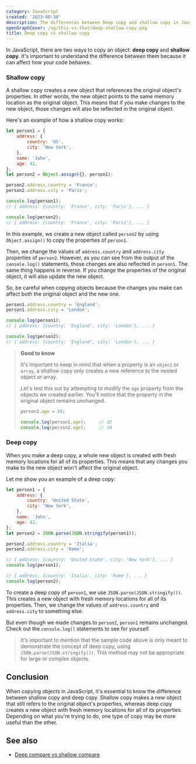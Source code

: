 ```yaml
---
category: JavaScript
created: '2023-08-30'
description: The differences between Deep copy and shallow copy in JavaScript
openGraphCover: /og/this-vs-that/deep-shallow-copy.png
title: Deep copy vs shallow copy
---
```


In JavaScript, there are two ways to copy an object: **deep copy** and **shallow copy**. It's important to understand the difference between them because it can affect how your code behaves.

### Shallow copy

A shallow copy creates a new object that references the original object's properties. In other words, the new object points to the same memory location as the original object. This means that if you make changes to the new object, those changes will also be reflected in the original object.

Here's an example of how a shallow copy works:

```js
let person1 = {
    address: {
        country: 'US',
        city: 'New York',
    },
    name: 'John',
    age: 42,
};
let person2 = Object.assign({}, person1);

person2.address.country = 'France';
person2.address.city = 'Paris';

console.log(person1);
// { address: {country: 'France', city: 'Paris'}, ... }

console.log(person2);
// { address: {country: 'France', city: 'Paris'}, ... }
```

In this example, we create a new object called `person2` by using `Object.assign()` to copy the properties of `person1`.

Then, we change the values of `address.country` and `address.city` properties of `person2`. However, as you can see from the output of the `console.log()` statements, those changes are also reflected in `person1`. The same thing happens in reverse. If you change the properties of the original object, it will also update the new object.

So, be careful when copying objects because the changes you make can affect both the original object and the new one.

```js
person1.address.country = 'England';
person1.address.city = 'London';

console.log(person1);
// { address: {country: 'England', city: 'London'}, ... }

console.log(person2);
// { address: {country: 'England', city: 'London'}, ... }
```

> **Good to know**
>
> It's important to keep in mind that when a property is an `object` or `array`, a shallow copy only creates a new reference to the nested object or array.
>
> Let's test this out by attempting to modify the `age` property from the objects we created earlier. You'll notice that the property in the original object remains unchanged.
>
> ```js
> person2.age = 24;
>
> console.log(person1.age);     // 42
> console.log(person2.age);     // 24
> ```

### Deep copy

When you make a deep copy, a whole new object is created with fresh memory locations for all of its properties. This means that any changes you make to the new object won't affect the original object.

Let me show you an example of a deep copy:

```js
let person1 = {
    address: {
        country: 'United State',
        city: 'New York',
    },
    name: 'John',
    age: 42,
};
let person2 = JSON.parse(JSON.stringify(person1));

person2.address.country = 'Italia';
person2.address.city = 'Rome';

// { address: {country: 'United State', city: 'New York'}, ... }
console.log(person1);

// { address: {country: 'Italia', city: 'Rome'}, ... }
console.log(person2);
```

To create a deep copy of `person1`, we use `JSON.parse(JSON.stringify())`. This creates a new object with fresh memory locations for all of its properties. Then, we change the values of `address.country` and `address.city` to something else.

But even though we made changes to `person2`, `person1` remains unchanged. Check out the `console.log()` statements to see for yourself.

> It's important to mention that the sample code above is only meant to demonstrate the concept of deep copy, using `JSON.parse(JSON.stringify())`. This method may not be appropriate for large or complex objects.

## Conclusion

When copying objects in JavaScript, it's essential to know the difference between shallow copy and deep copy. Shallow copy makes a new object that still refers to the original object's properties, whereas deep copy creates a new object with fresh memory locations for all of its properties. Depending on what you're trying to do, one type of copy may be more useful than the other.

## See also

-   [Deep compare vs shallow compare](https://phuoc.ng/collection/this-vs-that/deep-compare-vs-shallow-compare/)

